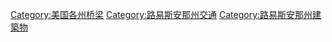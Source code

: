 [[Category:美国各州桥梁|Category:美国各州桥梁]]
[[Category:路易斯安那州交通|Category:路易斯安那州交通]]
[[Category:路易斯安那州建築物|Category:路易斯安那州建築物]]